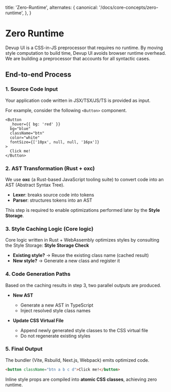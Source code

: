   title: 'Zero-Runtime',
  alternates: {
    canonical: '/docs/core-concepts/zero-runtime',
  },
}

# Zero Runtime

Devup UI is a CSS-in-JS preprocessor that requires no runtime. By moving style computation to build time, Devup UI avoids browser runtime overhead. We are building a preprocessor that accounts for all syntactic cases.

## End-to-end Process

### 1. **Source Code Input**

Your application code written in JSX/TSX/JS/TS is provided as input.

For example, consider the following `<Button>` component.

```tsx
<Button
  _hover={{ bg: 'red' }}
  bg="blue"
  className="btn"
  color="white"
  fontSize={['10px', null, null, '16px']}
>
  Click me!
</Button>
```

### 2. **AST Transformation (Rust + oxc)**

We use **oxc** (a Rust-based JavaScript tooling suite) to convert code into an AST (Abstract Syntax Tree).

- **Lexer**: breaks source code into tokens
- **Parser**: structures tokens into an AST

This step is required to enable optimizations performed later by the **Style Storage**.

### **3. Style Caching Logic (Core logic)**

Core logic written in Rust + WebAssembly optimizes styles by consulting the Style Storage: **Style Storage Check**

- **Existing style?** → Reuse the existing class name (cached result)
- **New style?** → Generate a new class and register it

### **4. Code Generation Paths**

Based on the caching results in step 3, two parallel outputs are produced.

- **New AST**
  - Generate a new AST in TypeScript
  - Inject resolved style class names

- **Update CSS Virtual File**
  - Append newly generated style classes to the CSS virtual file
  - Do not regenerate existing styles

### **5. Final Output**

The bundler (Vite, Rsbuild, Next.js, Webpack) emits optimized code.

```html
<button className="btn a b c d">Click me!</button>
```

Inline style props are compiled into **atomic CSS classes**, achieving zero runtime.
